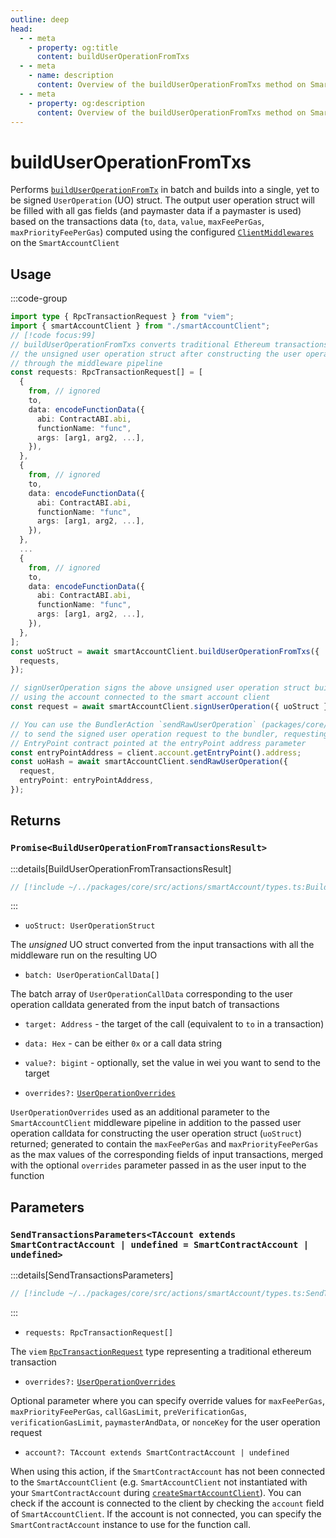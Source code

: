 ```yaml
---
outline: deep
head:
  - - meta
    - property: og:title
      content: buildUserOperationFromTxs
  - - meta
    - name: description
      content: Overview of the buildUserOperationFromTxs method on SmartAccountClient
  - - meta
    - property: og:description
      content: Overview of the buildUserOperationFromTxs method on SmartAccountClient
---
```


# buildUserOperationFromTxs

Performs [`buildUserOperationFromTx`](./buildUserOperationFromTx.md) in batch and builds into a single, yet to be signed `UserOperation` (UO) struct. The output user operation struct will be filled with all gas fields (and paymaster data if a paymaster is used) based on the transactions data (`to`, `data`, `value`, `maxFeePerGas`, `maxPriorityFeePerGas`) computed using the configured [`ClientMiddlewares`](/packages/aa-core/smart-account-client/middleware/index) on the `SmartAccountClient`

## Usage

:::code-group

```ts [example.ts]
import type { RpcTransactionRequest } from "viem";
import { smartAccountClient } from "./smartAccountClient";
// [!code focus:99]
// buildUserOperationFromTxs converts traditional Ethereum transactions in batch and returns
// the unsigned user operation struct after constructing the user operation struct
// through the middleware pipeline
const requests: RpcTransactionRequest[] = [
  {
    from, // ignored
    to,
    data: encodeFunctionData({
      abi: ContractABI.abi,
      functionName: "func",
      args: [arg1, arg2, ...],
    }),
  },
  {
    from, // ignored
    to,
    data: encodeFunctionData({
      abi: ContractABI.abi,
      functionName: "func",
      args: [arg1, arg2, ...],
    }),
  },
  ...
  {
    from, // ignored
    to,
    data: encodeFunctionData({
      abi: ContractABI.abi,
      functionName: "func",
      args: [arg1, arg2, ...],
    }),
  },
];
const uoStruct = await smartAccountClient.buildUserOperationFromTxs({
  requests,
});

// signUserOperation signs the above unsigned user operation struct built
// using the account connected to the smart account client
const request = await smartAccountClient.signUserOperation({ uoStruct });

// You can use the BundlerAction `sendRawUserOperation` (packages/core/src/actions/bundler/sendRawUserOperation.ts)
// to send the signed user operation request to the bundler, requesting the bundler to send the signed uo to the
// EntryPoint contract pointed at the entryPoint address parameter
const entryPointAddress = client.account.getEntryPoint().address;
const uoHash = await smartAccountClient.sendRawUserOperation({
  request,
  entryPoint: entryPointAddress,
});
```

## Returns

### `Promise<BuildUserOperationFromTransactionsResult>`

:::details[BuildUserOperationFromTransactionsResult]

```ts
// [!include ~/../packages/core/src/actions/smartAccount/types.ts:BuildUserOperationFromTransactionsResult]
```

:::

- `uoStruct: UserOperationStruct`

The _unsigned_ UO struct converted from the input transactions with all the middleware run on the resulting UO

- `batch: UserOperationCallData[]`

The batch array of `UserOperationCallData` corresponding to the user operation calldata generated from the input batch of transactions

- `target: Address` - the target of the call (equivalent to `to` in a transaction)
- `data: Hex` - can be either `0x` or a call data string
- `value?: bigint` - optionally, set the value in wei you want to send to the target

- `overrides?:` [`UserOperationOverrides`](/packages/aa-core/smart-account-client/types/userOperationOverrides.md)

`UserOperationOverrides` used as an additional parameter to the `SmartAccountClient` middleware pipeline in addition to the passed user operation calldata for constructing the user operation struct (`uoStruct`) returned; generated to contain the `maxFeePerGas` and `maxPriorityFeePerGas` as the max values of the corresponding fields of input transactions, merged with the optional `overrides` parameter passed in as the user input to the function

## Parameters

### `SendTransactionsParameters<TAccount extends SmartContractAccount | undefined = SmartContractAccount | undefined>`

:::details[SendTransactionsParameters]

```ts
// [!include ~/../packages/core/src/actions/smartAccount/types.ts:SendTransactionsParameters]
```

:::

- `requests: RpcTransactionRequest[]`

The `viem` [`RpcTransactionRequest`](https://viem.sh/docs/glossary/types#transactionrequest) type representing a traditional ethereum transaction

- `overrides?:` [`UserOperationOverrides`](/resources/types#useroperationoverrides)

Optional parameter where you can specify override values for `maxFeePerGas`, `maxPriorityFeePerGas`, `callGasLimit`, `preVerificationGas`, `verificationGasLimit`, `paymasterAndData`, or `nonceKey` for the user operation request

- `account?: TAccount extends SmartContractAccount | undefined`

When using this action, if the `SmartContractAccount` has not been connected to the `SmartAccountClient` (e.g. `SmartAccountClient` not instantiated with your `SmartContractAccount` during [`createSmartAccountClient`](/packages/aa-core/smart-account-client/)). You can check if the account is connected to the client by checking the `account` field of `SmartAccountClient`. If the account is not connected, you can specify the `SmartContractAccount` instance to use for the function call.
